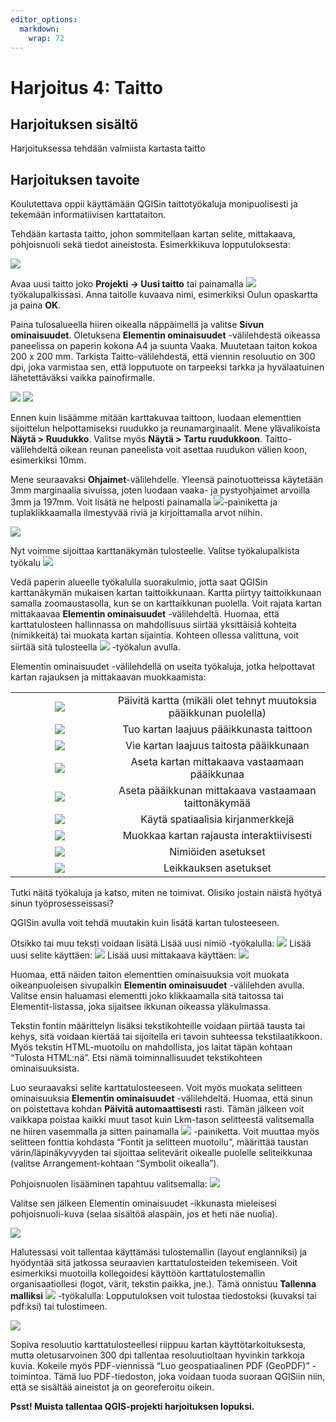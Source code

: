```yaml
---
editor_options: 
  markdown: 
    wrap: 72
---
```


# Harjoitus 4: Taitto

## Harjoituksen sisältö

Harjoituksessa tehdään valmiista kartasta taitto

## Harjoituksen tavoite

Koulutettava oppii käyttämään QGISin taittotyökaluja monipuolisesti ja
tekemään informatiivisen karttataiton.

Tehdään kartasta taitto, johon sommitellaan kartan selite, mittakaava,
pohjoisnuoli sekä tiedot aineistosta. Esimerkkikuva lopputuloksesta:

![](img/harjoitus4/img1.png)

Avaa uusi taitto joko **Projekti -\> Uusi taitto** tai painamalla
![](img/harjoitus4/img2.png) työkalupalkissasi. Anna taitolle kuvaava
nimi, esimerkiksi Oulun opaskartta ja paina **OK**.

Paina tulosalueella hiiren oikealla näppäimellä ja valitse **Sivun
ominaisuudet**. Oletuksena **Elementin ominaisuudet** -välilehdestä
oikeassa paneelissa on paperin kokona A4 ja suunta Vaaka. Muutetaan
taiton kokoa 200 x 200 mm. Tarkista Taitto-välilehdestä, että viennin
resoluutio on 300 dpi, joka varmistaa sen, että lopputuote on tarpeeksi
tarkka ja hyvälaatuinen lähetettäväksi vaikka painofirmalle.

![](img/harjoitus4/img3.png) ![](img/harjoitus4/img4.png)

Ennen kuin lisäämme mitään karttakuvaa taittoon, luodaan elementtien
sijoittelun helpottamiseksi ruudukko ja reunamarginaalit. Mene
ylävalikoista **Näytä \> Ruudukko**. Valitse myös **Näytä \> Tartu
ruudukkoon**. Taitto-välilehdeltä oikean reunan paneelista voit asettaa
ruudukon välien koon, esimerkiksi 10mm.

Mene seuraavaksi **Ohjaimet**-välilehdelle. Yleensä painotuotteissa
käytetään 3mm marginaalia sivuissa, joten luodaan vaaka- ja
pystyohjaimet arvoilla 3mm ja 197mm. Voit lisätä ne helposti painamalla
![](img/harjoitus4/img5.png)-painiketta ja tuplaklikkaamalla ilmestyvää
riviä ja kirjoittamalla arvot niihin.

![](img/harjoitus4/img6.png)

Nyt voimme sijoittaa karttanäkymän tulosteelle. Valitse työkalupalkista
työkalu ![](img/harjoitus4/img7.png)

Vedä paperin alueelle työkalulla suorakulmio, jotta saat QGISin
karttanäkymän mukaisen kartan taittoikkunaan. Kartta piirtyy
taittoikkunaan samalla zoomaustasolla, kun se on karttaikkunan puolella.
Voit rajata kartan mittakaavaa **Elementin ominaisuudet** -välilehdeltä.
Huomaa, että karttatulosteen hallinnassa on mahdollisuus siirtää
yksittäisiä kohteita (nimikkeitä) tai muokata kartan sijaintia. Kohteen
ollessa valittuna, voit siirtää sitä tulosteella
![](img/harjoitus4/img8.png) -työkalun avulla.

Elementin ominaisuudet -välilehdellä on useita työkaluja, jotka
helpottavat kartan rajauksen ja mittakaavan muokkaamista:

|                               |                                                                   |
|:-----------------------------:|:-----------------------------------------------------------------:|
| ![](img/harjoitus4/img25.png) | Päivitä kartta (mikäli olet tehnyt muutoksia pääikkunan puolella) |
| ![](img/harjoitus4/img24.png) |             Tuo kartan laajuus pääikkunasta taittoon              |
| ![](img/harjoitus4/img23.png) |              Vie kartan laajuus taitosta pääikkunaan              |
| ![](img/harjoitus4/img22.png) |           Aseta kartan mittakaava vastaamaan pääikkunaa           |
| ![](img/harjoitus4/img21.png) |       Aseta pääikkunan mittakaava vastaamaan taittonäkymää        |
| ![](img/harjoitus4/img20.png) |                 Käytä spatiaalisia kirjanmerkkejä                 |
| ![](img/harjoitus4/img19.png) |             Muokkaa kartan rajausta interaktiivisesti             |
| ![](img/harjoitus4/img18.png) |                        Nimiöiden asetukset                        |
| ![](img/harjoitus4/img17.png) |                       Leikkauksen asetukset                       |

Tutki näitä työkaluja ja katso, miten ne toimivat. Olisiko jostain
näistä hyötyä sinun työprosesseissasi?

QGISin avulla voit tehdä muutakin kuin lisätä kartan tulosteeseen.

Otsikko tai muu teksti voidaan lisätä Lisää uusi nimiö -työkalulla:
![](img/harjoitus4/img9.png) Lisää uusi selite käyttäen:
![](img/harjoitus4/img10.png) Lisää uusi mittakaava käyttäen:
![](img/harjoitus4/img11.png)

Huomaa, että näiden taiton elementtien ominaisuuksia voit muokata
oikeanpuoleisen sivupalkin **Elementin ominaisuudet** -välilehden
avulla. Valitse ensin haluamasi elementti joko klikkaamalla sitä
taitossa tai Elementit-listassa, joka sijaitsee ikkunan oikeassa
yläkulmassa.

Tekstin fontin määrittelyn lisäksi tekstikohteille voidaan piirtää
tausta tai kehys, sitä voidaan kiertää tai sijoitella eri tavoin
suhteessa tekstilaatikkoon. Myös tekstin HTML-muotoilu on mahdollista,
jos laitat täpän kohtaan "Tulosta HTML:nä". Etsi nämä toiminnallisuudet
tekstikohteen ominaisuuksista.

Luo seuraavaksi selite karttatulosteeseen. Voit myös muokata selitteen
ominaisuuksia **Elementin ominaisuudet** -välilehdeltä. Huomaa, että
sinun on poistettava kohdan **Päivitä automaattisesti** rasti. Tämän
jälkeen voit vaikkapa poistaa kaikki muut tasot kuin Lkm-tason
selitteestä valitsemalla ne hiiren vasemmalla ja sitten painamalla
![](img/harjoitus4/img12.png) -painiketta. Voit muuttaa myös selitteen
fonttia kohdasta "Fontit ja selitteen muotoilu", määrittää taustan
värin/läpinäkyvyyden tai sijoittaa selitevärit oikealle puolelle
seliteikkunaa (valitse Arrangement-kohtaan "Symbolit oikealla").

Pohjoisnuolen lisääminen tapahtuu valitsemalla:
![](img/harjoitus4/img13.png)

Valitse sen jälkeen Elementin ominaisuudet -ikkunasta mieleisesi
pohjoisnuoli-kuva (selaa sisältöä alaspäin, jos et heti näe nuolia).

![](img/harjoitus4/img14.png)

Halutessasi voit tallentaa käyttämäsi tulostemallin (layout englanniksi)
ja hyödyntää sitä jatkossa seuraavien karttatulosteiden tekemiseen. Voit
esimerkiksi muotoilla kollegoidesi käyttöön karttatulostemallin
organisaatiollesi (logot, värit, tekstin paikka, jne.). Tämä onnistuu
**Tallenna malliksi** ![](img/harjoitus4/img15.png) -työkalulla:
Lopputuloksen voit tulostaa tiedostoksi (kuvaksi tai pdf:ksi) tai
tulostimeen.

![](img/harjoitus4/img16.png)

Sopiva resoluutio karttatulosteellesi riippuu kartan
käyttötarkoituksesta, mutta oletusarvoinen 300 dpi tallentaa
resoluutioltaan hyvinkin tarkkoja kuvia. Kokeile myös PDF-viennissä "Luo
geospatiaalinen PDF (GeoPDF)" -toimintoa. Tämä luo PDF-tiedoston, joka
voidaan tuoda suoraan QGISiin niin, että se sisältää aineistot ja on
georeferoitu oikein.

::: hint-box
**Psst! Muista tallentaa QGIS-projekti harjoituksen lopuksi.**
:::
